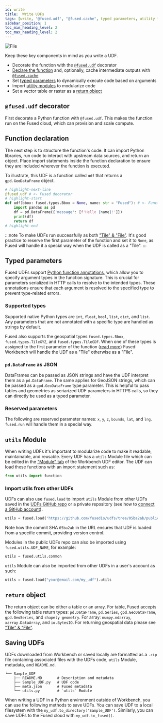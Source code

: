 ```yaml
---
id: write
title:  Write UDFs
tags: [write, "@fused.udf", "@fused.cache", typed parameters, utility functions, return object]
sidebar_position: 1
toc_min_heading_level: 2
toc_max_heading_level: 2
---
```





<div style={{textAlign: 'center'}}>
<img src={ImageAnatomy} alt="File" style={{}} />
</div>


 Keep these key components in mind as you write a UDF.
- Decorate the function with the [`@fused.udf`](/basics/core-concepts/write/#fusedudf-decorator) decorator
- [Declare the function](/basics/core-concepts/write/#function-declaration) and, optionally, cache intermediate outputs with [`@fused.cache`](/basics/core-concepts/write/#fusedcache-decorator)
- Set [typed parameters](/basics/core-concepts/write/#typed-parameters) to dynamically execute code based on arguments
- Import [utility modules](/basics/core-concepts/write/#utils-module) to modularize code
- Set a vector table or raster as a [return object](/basics/core-concepts/#d-return-object)


## `@fused.udf` decorator

First decorate a Python function with `@fused.udf`. This makes the function run on the Fused cloud, which can provision and scale compute. 


## Function declaration

The next step is to structure the function's code. It can import Python libraries, run code to interact with upstream data sources, and return an object. Place import statements inside the function declaration to ensure they are included wherever the function is executed.

To illustrate, this UDF is a function called `udf` that returns a `gpd.GeoDataFrame` object. 


```python
# highlight-next-line
@fused.udf # <- Fused decorator
# highlight-start
def udf(bbox: fused.types.Bbox = None, name: str = "Fused"): # <- Function declaration
    import pandas as pd
    df = pd.DataFrame({'message': [f'Hello {name}!']})
    print(df)
    return df
# highlight-end
```

:::note
To make UDFs run successfully as both ["Tile" & "File"](/basics/core-concepts/call/#file--tile). It's good practice to reserve the first parameter of the function and set it to `None`, as Fused will handle it a special way when the UDF is called as a "Tile". 
:::

## Typed parameters

Fused UDFs support [Python function annotations](https://peps.python.org/pep-3107/), which allow you to specify argument types in the function signature. This is crucial for parameters serialized in HTTP calls to resolve to the intended types. These annotations ensure that each argument is resolved to the specified type to prevent type-related errors. 

### Supported types

Supported native Python types are `int`, `float`, `bool`, `list`, `dict`, and `list`. Any parameters that are not annotated with a specific type are handled as strings by default.

Fused also supports the geospatial types `fused.types.Bbox`, `fused.types.TileXYZ`, and `fused.types.TileGDF`. When one of these types is assigned to the first parameter of the function ([read more](/basics/core-concepts/call/#bbox-object-types)) Fused Workbench will handle the UDF as a "Tile" otherwise as a "File". 

### `pd.DataFrame` as JSON

DataFrames can be passed as JSON strings and have the UDF interpret them as a `pd.DataFrame`. The same applies for GeoJSON strings, which can be passed as a `gpd.GeoDataFrame` type parameter. This is helpful to pass tables and geometries as seriarized UDF parameters in HTTPS calls, so they can directly be used as a typed parameter. 


### Reserved parameters

The following are reserved parameter names: `x`, `y`, `z`, `bounds`, `lat`, and `lng`. `fused.run` will handle them in a special way.

## `utils` Module

When writing UDFs it's important to modularize code to make it readable, maintainable, and reusable. Every UDF has a `utils` Module file which can be edited in the ["Module" tab](/workbench/map-builder/udf-editor/#module-tab) of the Workbench UDF editor. The UDF can load these functions with an import statement such as: 

```python
from utils import function
```

### Import utils from other UDFs

UDFs can also use `fused.load` to import `utils` Module from other UDFs saved in the [UDFs GitHub repo](https://github.com/fusedio/udfs/tree/main) or a private repository (see how to [connect a GitHub account](/basics/core-concepts/content-management/git/)). 


```python
utils = fused.load('https://github.com/fusedio/udfs/tree/05ba2ab/public/common/')
```
Note how the commit SHA `05ba2ab` in the URL ensures that UDF is loaded from a specific commit, providing version control.

Modules in the public UDFs repo can also be imported using `fused.utils.UDF_NAME`, for example:

```python
utils = fused.utils.common
```

`utils` Module can also be imported from other UDFs in a user's account as such:

```python
utils = fused.load("your@email.com/my_udf").utils
```

## `return` object

The return object can be either a table or an array. For table, Fused accepts the following table return types: `pd.DataFrame`, `pd.Series`, `gpd.GeoDataFrame`,  `gpd.GeoSeries`, and `shapely geometry`. For array: `numpy.ndarray`, `xarray.DataArray`, and `io.BytesIO`. For returning geospatial data please see ["Tile" & "File"](/basics/core-concepts/call/#file--tile).

## Saving UDFs

UDFs downloaded from Workbench or saved locally are formatted as a `.zip` file containing associated files with the UDFs code, `utils` Module, metadata, and `README.md`. 

```
└── Sample_UDF
    ├── README.MD       # Description and metadata
    ├── Sample_UDF.py   # UDF code
    ├── meta.json       # Fused metadata
    └── utils.py        # `utils` Module
```

When writing a UDF in a Python environment outside of Workbench, you can use the following methods to save UDFs. You can save UDF to a local filesystem with the `my_udf.to_directory('Sample_UDF')`. Similarly, you can save UDFs to the Fused cloud with `my_udf.to_fused()`.


